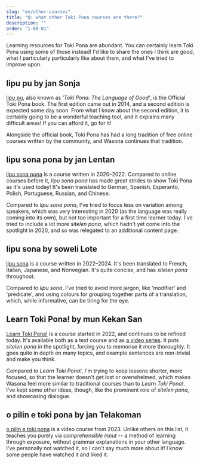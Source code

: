 ```yaml
---
slug: "en/other-courses"
title: "Q: what other Toki Pona courses are there?"
description: ""
order: "1-00-01"
---
```


Learning resources for Toki Pona are abundant. You can certainly learn Toki Pona using some of those instead! I'd like to share the ones I think are good, what I particularly particularly like about them, and what I've tried to improve upon.

## lipu pu by jan Sonja

[lipu pu](https://tokipona.org), also known as *'Toki Pona: The Language of Good'*, is the Official Toki Pona book. The first edition came out in 2014, and a second edition is expected some day soon. From what I know about the second edition, it is certainly going to be a wonderful teaching tool, and it explains many difficult areas! If you can afford it, go for it!

Alongside the official book, Toki Pona has had a long tradition of free online courses written by the community, and Wasona continues that tradition.

## lipu sona pona by jan Lentan

[lipu sona pona](https://lipu-sona.pona.la/) is a course written in 2020–2022. Compared to online courses before it, *lipu sona pona* has made great strides to show Toki Pona as it's used today! It's been translated to German, Spanish, Esperanto, Polish, Portuguese, Russian, and Chinese.

Compared to *lipu sona pona*, I've tried to focus less on variation among speakers, which was very interesting in 2020 (as the language was really coming into its own), but not too important for a first time learner today. I've tried to include a lot more *sitelen pona*, which hadn't yet come into the spotlight in 2020, and so was relegated to an additional content page.

## lipu sona by soweli Lote

[lipu sona](https://lipu-sona.comforttiger.space/en/) is a course written in 2022–2024. It's been translated to French, Italian, Japanese, and Norwegian. It's quite concise, and has *sitelen pona* throughout.

Compared to *lipu sona*, I've tried to avoid more jargon, like 'modifier' and 'predicate', and using colours for grouping together parts of a translation, which, while informative, can be tiring for the eye.

## Learn Toki Pona! by mun Kekan San

[Learn Toki Pona!](https://mun.la/sona/) is a course started in 2022, and continues to be refined today. It's available both as a text course and as [a video series](https://www.youtube.com/playlist?list=PLoLQoll2U6WEeCO7C2oc1LTWgkoBC8rvT). It puts *sitelen pona* in the spotlight, forcing you to memorise it more thoroughly. It goes quite in depth on many topics, and example sentences are non-trivial and make you think.

Compared to *Learn Toki Pona!*, I'm trying to keep lessons shorter, more focused, so that the learner doesn't get lost or overwhelmed, which makes Wasona feel more similar to traditional courses than to *Learn Toki Pona!*. I've kept some other ideas, though, like the prominent role of *sitelen pona*, and showcasing dialogue.

## o pilin e toki pona by jan Telakoman

[o pilin e toki pona](https://www.youtube.com/watch?v=j_a0s0wowhE&list=PLwYL9_SRAk8EXSZPSTm9lm2kD_Z1RzUgm&index=1) is a video course from 2023. Unlike others on this list, it teaches you purely via *comprehensible input* -- a method of learning through exposure, without grammar explanations in your other language. I've personally not watched it, so I can't say much more about it! I know some people have watched it and liked it.
